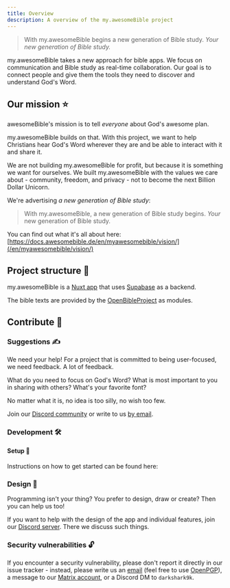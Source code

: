 ```yaml
---
title: Overview
description: A overview of the my.awesomeBible project
---
```


> With my.awesomeBible begins a new generation of Bible study. *Your new generation of Bible study.*

my.awesomeBible takes a new approach for bible apps.
We focus on communication and Bible study as real-time collaboration.
Our goal is to connect people and give them the tools they need to discover and understand God's Word.

## Our mission ⭐
awesomeBible's mission is to tell *everyone* about God's awesome plan.

my.awesomeBible builds on that.
With this project, we want to help Christians hear God's Word wherever they are and be able to interact with it and share it.

We are not building my.awesomeBible for profit, but because it is something we want for ourselves.
We built my.awesomeBible with the values we care about - community, freedom, and privacy - not to become the next Billion Dollar Unicorn.

We're advertising *a new generation of Bible study*:

> With my.awesomeBible, a new generation of Bible study begins. *Your* new generation of Bible study.

You can find out what it's all about here: [https://docs.awesomebible.de/en/myawesomebible/vision/](/en/myawesomebible/vision/)


## Project structure 🍃
my.awesomeBible is a [Nuxt app](https://code.awesomebible.de/my.awesomebible-nuxt) that uses [Supabase](https://supabase.com) as a backend.

The bible texts are provided by the [OpenBibleProject](https://obp.awesomebible.de/) as modules.

## Contribute 🦄
### Suggestions ✍
We need your help!
For a project that is committed to being user-focused, we need feedback. A lot of feedback.

What do you need to focus on God's Word?
What is most important to you in sharing with others?
What's your favorite font?

No matter what it is, no idea is too silly, no wish too few.

Join our [Discord community](https://chat.awesomebible.de) or write to us [by email](mailto:hey@awesomebible.de).

### Development 🛠
#### Setup 🚀
Instructions on how to get started can be found here:

<LinkCard
	title="Setup of the development environment"
	description="Getting started with development on my.awesomeBible."
	href="/en/myawesomebible/setup/"
/>

### Design 🍥
Programming isn't your thing? You prefer to design, draw or create?
Then you can help us too!

If you want to help with the design of the app and individual features, join our [Discord server](https://chat.awesomebible.de). There we discuss such things.

### Security vulnerabilities 🔓
If you encounter a security vulnerability, please don't report it directly in our issue tracker - instead, please write us an [email](mailto:hey@awesomebible.de) (feel free to use [OpenPGP](https://awesomebible.de/keys/hey@awesomebible.de-pub.asc)), a message to our [Matrix account](https://matrix.to/#/@awesomebible:matrix.org), or a Discord DM to `darkshark9k`.
